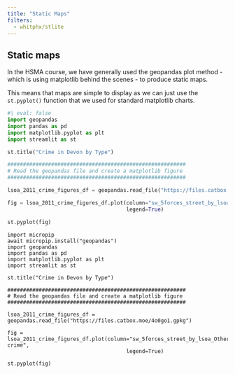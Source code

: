 ```yaml
---
title: "Static Maps"
filters:
  - whitphx/stlite
---
```


## Static maps

In the HSMA course, we have generally used the geopandas plot method - which is using matplotlib behind the scenes - to produce static maps.

This means that maps are simple to display as we can just use the `st.pyplot()` function that we used for standard matplotlib charts. 

```python
#| eval: false
import geopandas
import pandas as pd
import matplotlib.pyplot as plt
import streamlit as st

st.title("Crime in Devon by Type")

#########################################################
# Read the geopandas file and create a matplotlib figure
#########################################################

lsoa_2011_crime_figures_df = geopandas.read_file("https://files.catbox.moe/4o0go1.gpkg")

fig = lsoa_2011_crime_figures_df.plot(column="sw_5forces_street_by_lsoa_Other crime",
                                      legend=True)

st.pyplot(fig)
```

```stlite-python
import micropip
await micropip.install("geopandas")
import geopandas
import pandas as pd
import matplotlib.pyplot as plt
import streamlit as st

st.title("Crime in Devon by Type")

#########################################################
# Read the geopandas file and create a matplotlib figure
#########################################################

lsoa_2011_crime_figures_df = geopandas.read_file("https://files.catbox.moe/4o0go1.gpkg")

fig = lsoa_2011_crime_figures_df.plot(column="sw_5forces_street_by_lsoa_Other crime",
                                      legend=True)

st.pyplot(fig)
```